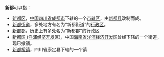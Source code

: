 '''新都'''可以指：
* [[新都区|新都区]]，[[中华人民共和国|中国]][[四川省|四川省]][[成都市|成都市]]下辖的一个[[市辖区|市辖区]]，由[[新都县|新都县]]改制而成。
* [[新都街道|新都街道]]，多处地方有名为“新都街道”的[[行政区|行政区]]。
* [[新都郡|新都郡]]，历史上有多处名为“新都郡”的行政区
* [[新都区_(洋浦经济开发区)|新都区 (洋浦经济开发区)]]，中国[[海南省|海南省]][[洋浦经济开发区|洋浦经济开发区]]曾经下辖的一个街道，现已撤销。
* [[新都桥镇|新都桥镇]]，四川省康定县下辖的一个镇

{{消歧义|X|Cat=二字地名消歧义}}